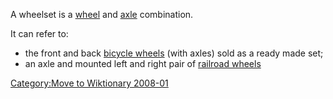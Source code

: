 [[Category:Move to Wiktionary 2008-01]]
A wheelset is a [[wheel]] and [[axle]] combination. 

It can refer to:
* the front and back [[Bicycle wheel|bicycle wheels]] (with axles) sold as a ready made set;
* an axle and mounted left and right pair of [[wheelset (railroad)|railroad wheels]]